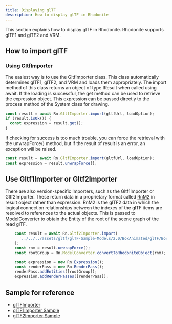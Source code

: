 ```yaml
---
title: Displaying glTF
description: How to display glTF in Rhodonite
---
```



<DocLayout>

This section explains how to display glTF in Rhodonite.
Rhodonite supports glTF1 and glTF2 and VRM.

## How to import glTF

### Using GltfImporter
The easiest way is to use the GltfImporter class.
This class automatically determines glTF1, glTF2, and VRM and loads them appropriately.
The import method of this class returns an object of type IResult when called using await.
If the loading is successful, the get method can be used to retrieve the expression object.
This expression can be passed directly to the process method of the System class for drawing.

```typescript
const result = await Rn.GltfImporter.import(gltfUrl, loadOption);
if (result.isOk()) {
  const expression = result.get();
}
```

If checking for success is too much trouble, you can force the retrieval with the unwrapForce() method, but if the result of result is an error, an exception will be raised.

```typescript
const result = await Rn.GltfImporter.import(gltfUrl, loadOption);
const expression = result.unwrapForce();
```

## Use Gltf1Importer or Gltf2Importer

There are also version-specific Importers, such as the Gltf1Importer or Gltf2Importer. These return data in a proprietary format called [RnM2](https://github.com/actnwit/RhodoniteTS/blob/master/src/types/RnM2.ts) in result object rather than expression.
RnM2 is the glTF2 data in which the logical connection relationships between the indexes of the glTF items are resolved to references to the actual objects.
This is passed to ModelConverter to obtain the Entity of the root of the scene graph of the read glTF.

```typescript
    const result = await Rn.Gltf2Importer.import(
      '../../../assets/gltf/glTF-Sample-Models/2.0/BoxAnimated/glTF/BoxAnimated.gltf'
    );
    const rnm = result.unwrapForce();
    const rootGroup = Rn.ModelConverter.convertToRhodoniteObject(rnm);

    const expression = new Rn.Expression();
    const renderPass = new Rn.RenderPass();
    renderPass.addEntities([rootGroup]);
    expression.addRenderPasses([renderPass]);
```

## Sample for reference

- [glTFImporter](https://github.com/actnwit/RhodoniteTS/tree/master/samples/test_e2e/GltfImporter-draco-extension)
- [glTF1Importer Sample](https://github.com/actnwit/RhodoniteTS/tree/master/samples/test_e2e/Gltf1Importer)
- [glTF2Importer Sample](https://github.com/actnwit/RhodoniteTS/tree/master/samples/test_e2e/Gltf2Importer)

</DocLayout>
